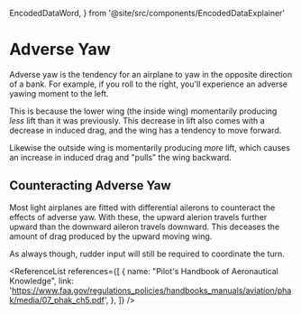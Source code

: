   EncodedDataWord,
} from '@site/src/components/EncodedDataExplainer'

# Adverse Yaw

Adverse yaw is the tendency for an airplane to yaw in the opposite direction of
a bank. For example, if you roll to the right, you'll experience an adverse
yawing moment to the left.

This is because the lower wing (the inside wing) momentarily producing _less_
lift than it was previously. This decrease in lift also comes with a decrease in
induced drag, and the wing has a tendency to move forward.

Likewise the outside wing is momentarily producing _more_ lift, which causes an
increase in induced drag and "pulls" the wing backward.

## Counteracting Adverse Yaw

Most light airplanes are fitted with differential ailerons to counteract the
effects of adverse yaw. With these, the upward alerion travels further upward
than the downward aileron travels downward. This deceases the amount of drag
produced by the upward moving wing.

As always though, rudder input will still be required to coordinate the turn.

<ReferenceList
  references={[
    {
      name: "Pilot's Handbook of Aeronautical Knowledge",
      link: 'https://www.faa.gov/regulations_policies/handbooks_manuals/aviation/phak/media/07_phak_ch5.pdf',
    },
  ]}
/>
